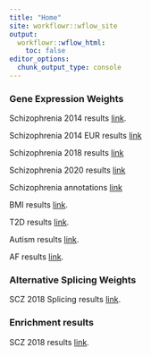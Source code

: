 ```yaml
---
title: "Home"
site: workflowr::wflow_site
output:
  workflowr::wflow_html:
    toc: false
editor_options:
  chunk_output_type: console
---
```


### Gene Expression Weights

Schizophrenia 2014 results [link](SCZ_results.html).

Schizophrenia 2014 EUR results [link](SCZ_2014_EUR_results.html)

Schizophrenia 2018 results [link](SCZ_2018_results.html)

Schizophrenia 2020 results [link](SCZ_2020_results.html)

Schizophrenia annotations [link](SCZ_Annotation_Analysis.html)

BMI results [link](BMI_results.html).

T2D results [link](T2D_results.html).

Autism results [link](Autism_results.html).

AF results [link](AF_results.html).

### Alternative Splicing Weights

SCZ 2018 Splicing results [link](SCZ_2018_S_results.html).

### Enrichment results

SCZ 2018 results [link](Enrichment_results.html).


